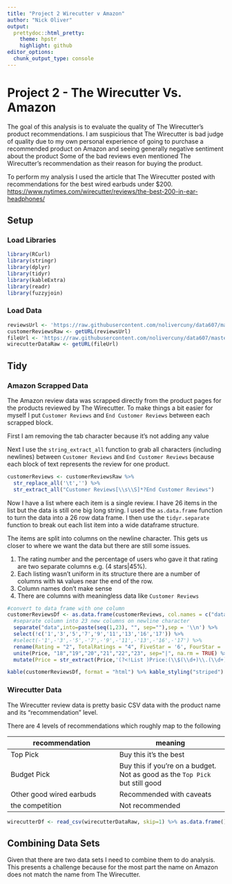 ```yaml
---
title: "Project 2 Wirecutter v Amazon"
author: "Nick Oliver"
output:
  prettydoc::html_pretty:
    theme: hpstr
    highlight: github
editor_options: 
  chunk_output_type: console
---
```


# Project 2 - The Wirecutter Vs. Amazon

The goal of this analysis is to evaluate the quality of The Wirecutter's product recommendations. I am suspicious that The Wirecutter is bad judge of quality due to my own personal experience of going to purchase a recommended product on Amazon and seeing generally negative sentiment about the product Some of the bad reviews even mentioned The Wirecutter's recommendation as their reason for buying the product.

To perform my analysis I used the article that The Wirecutter posted with recommendations for the best wired earbuds under $200. [https://www.nytimes.com/wirecutter/reviews/the-best-200-in-ear-headphones/](https://www.nytimes.com/wirecutter/reviews/the-best-200-in-ear-headphones/)

## Setup

### Load Libraries
```r
library(RCurl)
library(stringr)
library(dplyr)
library(tidyr)
library(kableExtra)
library(readr)
library(fuzzyjoin)
```

### Load Data

```r
reviewsUrl <- 'https://raw.githubusercontent.com/nolivercuny/data607/master/project2/datasets/wirecuttervsamazon/Customer%20reviews'
customerReviewsRaw <- getURL(reviewsUrl)
fileUrl <- 'https://raw.githubusercontent.com/nolivercuny/data607/master/project2/datasets/wirecuttervsamazon/wirecutter_earbuds.csv'
wirecutterDataRaw <- getURL(fileUrl)
```

## Tidy

### Amazon Scrapped Data

The Amazon review data was scrapped directly from the product pages for the products reviewed by The Wirecutter. To make things a bit easier for myself I put `Customer Reviews` and `End Customer Reviews` between each scrapped block.


First I am removing the tab character because it's not adding any value

Next I use the `string_extract_all` function to grab all characters (including newlines) between `Customer Reviews` and `End Customer Reviews` because each block of text represents the review for one product.
```r
customerReviews <- customerReviewsRaw %>% 
  str_replace_all('\t','') %>%
  str_extract_all("Customer Reviews[\\s\\S]*?End Customer Reviews")
```

Now I have a list where each item is a single review. I have 26 items in the list but the data is still one big long string. I used the `as.data.frame` function to turn the data into a 26 row data frame. I then use the `tidyr.separate` function to break out each list item into a wide dataframe structure. 

The items are split into columns on the newline character. This gets us closer to where we want the data but there are still some issues. 

1. The rating number and the percentage of users who gave it that rating are two separate columns e.g. (4 stars|45%). 
2. Each listing wasn't uniform in its structure there are a number of columns with `NA` values near the end of the row.
3. Column names don't make sense
4. There are columns with meaningless data like `Customer Reviews`

```r
#convert to data frame with one column
customerReviewsDf <- as.data.frame(customerReviews, col.names = c("data")) %>%
  #separate column into 23 new columns on newline character
  separate("data",into=paste(seq(1,23), "", sep=""),sep = '\\n') %>%
  select(!c('1','3','5','7','9','11','13','16','17')) %>%
  #select(-'1',-'3',-'5',-'7',-'9',-'11',-'13',-'16',-'17') %>%
  rename(Rating = "2", TotalRatings = "4", FiveStar = '6', FourStar = '8',ThreeStar = '10', TwoStar = '12', OneStar = '14', Name = '15') %>%
  unite(Price, "18","19","20","21","22","23", sep="|", na.rm = TRUE) %>%
  mutate(Price = str_extract(Price,'(?<!List )Price:(\\$(\\d+)\\.(\\d+))'))
```


```r
kable(customerReviewsDf, format = "html") %>% kable_styling("striped") %>% scroll_box(width = "100%")
```

### Wirecutter Data

The Wirecutter review data is pretty basic CSV data with the product name and its "recommendation" level. 

There are 4 levels of recommendations which roughly map to the following

|recommendation|meaning|
|--|--|
|Top Pick|Buy this it's the best|
|Budget Pick|Buy this if you're on a budget. Not as good as the `Top Pick` but still good|
|Other good wired earbuds|Recommended with caveats|
|the competition|Not recommended|



```r
wirecutterDf <- read_csv(wirecutterDataRaw, skip=1) %>% as.data.frame()
```

## Combining Data Sets

Given that there are two data sets I need to combine them to do analysis. This presents a challenge because for the most part the name on Amazon does not match the name from The Wirecutter. 


